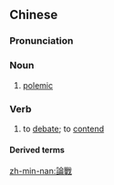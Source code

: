 {{also|论战|論戦}}
==Chinese==
{{zh-forms|s=论战}}

===Pronunciation===
{{zh-pron
|m=lùnzhàn
|mn=lūn-chiàn
|cat=n,v
}}

===Noun===
{{zh-noun}}

# [[polemic]]

===Verb===
{{zh-verb}}

# to [[debate]]; to [[contend]]

====Derived terms====
{{zh-der|網路論戰|殲滅戰理論}}

[[zh-min-nan:論戰]]